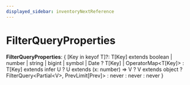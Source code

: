 ```yaml
---
displayed_sidebar: inventoryNextReference
---
```



# FilterQueryProperties

 **FilterQueryProperties**: &#123; [Key in keyof T]?: T[Key] extends boolean \| number \| string \| bigint \| symbol \| Date ? T[Key] \| OperatorMap&#60;T[Key]&#62; : T[Key] extends infer U ? U extends (x: number) =&#62; V ? V extends object ? FilterQuery&#60;Partial&#60;V&#62;, PrevLimit[Prev]&#62; : never : never : never &#125;
